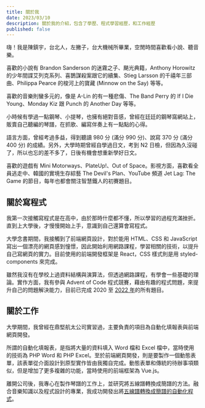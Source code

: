 ```yaml
---
title: 關於我
date: 2023/03/10
description: 關於我的介紹，包含了學歷、程式學習經歷，和工作經歷
published: false
---
```


嗨！我是陳鎮宇，台北人，左撇子，台大機械所畢業，空閒時間喜歡看小說、聽音樂。

喜歡的小說有 Brandon Sanderson 的迷霧之子、颶光典籍，Anthony Horowitz 的少年間諜艾列克系列、喜鵲謀殺案跟它的續集、Stieg Larsson 的千禧年三部曲、Philippa Pearce 的梭河上的寶藏 (Minnow on the Say) 等等。

喜歡的音樂則蠻多元的，像是 A-Lin 的有一種悲傷、The Band Perry 的 If I Die Young、Monday Kiz 跟 Punch 的 Another Day 等等。

小時候有學過一點鋼琴、小提琴，也擁有絕對音感，曾經在廷廷的鋼琴窩網站上，販賣自己聽編的琴譜，在抓歌、編寫伴奏上有一點點的心得。

語言方面，曾經考過多益，得到聽讀 980 分 (滿分 990 分)、說寫 370 分 (滿分 400 分) 的成績。另外，大學時期曾經自學過日文，考到 N2 日檢，但因為久沒碰了，所以也忘的差不多了，日後有機會想重新學好日文。

喜歡的遊戲有 Mini Motorways、PlateUp!、Out of Space。影視方面，喜歡看全員逃走中、韓國的實境生存綜藝 The Devil's Plan、YouTube 頻道 Jet Lag: The Game 的節目，每年也都會關注智慧鐵人的初賽題目。

## 關於寫程式

我第一次接觸寫程式是在高中，由於那時什麼都不懂，所以學習的過程充滿挫折。直到上大學後，才慢慢開始上手，意識到自己還算會寫程式。

大學念書期間，我接觸到了前端網頁設計，對於能用 HTML、CSS 和 JavaScript 寫出一個漂亮的網頁感到憧憬，因此開始利用網路課程，學習相關的技術，以提升自己寫網頁的實力。目前使用的前端開發框架是 React，CSS 樣式則是用 styled-components 來完成。

雖然我沒有在學校上過資料結構與演算法，但透過網路課程，有學會一些基礎的理論。實作方面，我有參與 Advent of Code 程式競賽，藉由有趣的程式問題，來提升自己的問題解決能力，目前已完成 2020 至 [2022 年](https://github.com/jimmy2130/Advent-of-Code-2022)的所有題目。

## 關於工作

大學期間，我曾經在鼎堅航太公司實習過，主要負責的項目為自動化填報表與前端網頁開發。

所謂的自動化填報表，是指將大量的資料填入 Word 檔和 Excel 檔中，當時使用的技術為 PHP Word 和 PHP Excel。至於前端網頁開發，則是要製作一個動態表單，該表單從介面設計到原型實作皆由我獨自完成。動態表單和傳統的待辦事項類似，但是增加了更多複雜的功能，當時使用的前端框架為 Vue.js。

離開公司後，我專心在製作琴譜的工作上，並研究將五線譜轉換成簡譜的方法。融合音樂知識以及程式設計的專業，我成功開發出將[五線譜轉換成簡譜的自動化程式](/blog/jianpu-project-detail)。